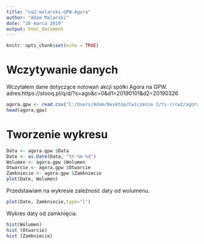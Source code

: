 ```yaml
---
title: "cw2-malarski-GPW-Agora"
author: "Adam Malarski"
date: "26 marca 2019"
output: html_document
---
```


```r
knitr::opts_chunk$set(echo = TRUE)
```

# Wczytywanie danych   
 
 Wczytałem dane dotyczące notowań akcji spółki Agora na GPW. adres:https://stooq.pl/q/d/?s=ago&c=0&d1=20190101&d2=20190326

```r
agora.gpw <- read.csv("C:/Users/Adam/Desktop/Cwiczenie 1/ts-r/cw2/agora-gpw.txt")
head(agora.gpw)
```
# Tworzenie wykresu
```r

Data <- agora.gpw $Data
Date <- as.Date(Data, "%Y-%m-%d")
Wolumen <- agora.gpw $Wolumen
Otwarcie <- agora.gpw $Otwarcie
Zamkniecie <- agora.gpw $Zamkniecie
plot(Date, Wolumen)
```

Przedstawiam na wykresie zależność daty od wolumenu.
```r
plot(Date, Zamkniecie,type="l")
```
Wykres daty od zamknięcia.


```r
hist(Wolumen)
hist (Otwarcie)
hist (Zamkniecie)
```
